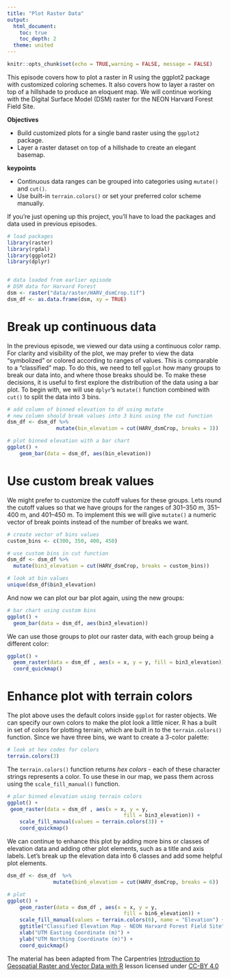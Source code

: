 ```yaml
---
title: "Plot Raster Data"
output:
  html_document:
    toc: true
    toc_depth: 2
  theme: united
---
```


```r
knitr::opts_chunk$set(echo = TRUE,warning = FALSE, message = FALSE)
```

This episode covers how to plot a raster in R using the ggplot2 package with customized coloring schemes. It also covers how to layer a raster on top of a hillshade to produce an eloquent map. We will continue working with the Digital Surface Model (DSM) raster for the NEON Harvard Forest Field Site.

**Objectives**

- Build customized plots for a single band raster using the `ggplot2` package.
- Layer a raster dataset on top of a hillshade to create an elegant basemap.

**keypoints**

- Continuous data ranges can be grouped into categories using `mutate()` and `cut()`.
- Use built-in `terrain.colors()` or set your preferred color scheme manually.

If you're just opening up this project, you'll have to load the packages and data used in previous episodes. 
```r

# load packages 
library(raster)
library(rgdal)
library(ggplot2)
library(dplyr)


# data loaded from earlier episode
# DSM data for Harvard Forest
dsm <- raster("data/raster/HARV_dsmCrop.tif")
dsm_df <- as.data.frame(dsm, xy = TRUE)
```

# Break up continuous data
In the previous episode, we viewed our data using a continuous color ramp. For 
clarity and visibility of the plot, we may prefer to view the data "symbolized" or colored according to ranges of values. This is comparable to a "classified"
map. To do this, we need to tell `ggplot` how many groups to break our data into, and
where those breaks should be. To make these decisions, it is useful to first explore the distribution of the data using a bar plot. To begin with, we will use `dplyr`'s `mutate()` function combined with `cut()` to split the data into 3 bins.

```r

# add column of binned elevation to df using mutate
# new column should break values into 3 bins using the cut function
dsm_df <- dsm_df %>%
                mutate(bin_elevation = cut(HARV_dsmCrop, breaks = 3))

# plot binned elevation with a bar chart
ggplot() +
    geom_bar(data = dsm_df, aes(bin_elevation))
```

# Use custom break values
We might prefer to customize the cutoff values for these groups.
Lets round the cutoff values so that we have groups for the ranges of 
301–350 m, 351–400 m, and 401–450 m.
To implement this we will give `mutate()` a numeric vector of break points instead 
of the number of breaks we want.

```r

# create vector of bins values
custom_bins <- c(300, 350, 400, 450)

# use custom bins in cut function
dsm_df <- dsm_df %>%
  mutate(bin3_elevation = cut(HARV_dsmCrop, breaks = custom_bins))

# look at bin values
unique(dsm_df$bin3_elevation)
```

And now we can plot our bar plot again, using the new groups:

```r

# bar chart using custom bins
ggplot() +
  geom_bar(data = dsm_df, aes(bin3_elevation))
```

We can use those groups to plot our raster data, with each group being a different color:

```r
ggplot() +
  geom_raster(data = dsm_df , aes(x = x, y = y, fill = bin3_elevation)) + 
  coord_quickmap()
```

# Enhance plot with terrain colors 
The plot above uses the default colors inside `ggplot` for raster objects. 
We can specify our own colors to make the plot look a little nicer.
R has a built in set of colors for plotting terrain, which are built in
to the `terrain.colors()` function.
Since we have three bins, we want to create a 3-color palette:

```r

# look at hex codes for colors
terrain.colors(3)
```

The `terrain.colors()` function returns *hex colors* - 
 each of these character strings represents a color.
To use these in our map, we pass them across using the 
 `scale_fill_manual()` function.

```r

# plor binned elevation using terrain colors
ggplot() +
 geom_raster(data = dsm_df , aes(x = x, y = y,
                                      fill = bin3_elevation)) + 
    scale_fill_manual(values = terrain.colors(3)) + 
    coord_quickmap()
```

We can continue to enhance this plot by adding more bins or classes of elevation data and adding other plot elements, such as a title and axis labels. Let's break up the elevation data into 6 classes and add some helpful plot elements.

```r
dsm_df <- dsm_df  %>%
               mutate(bin6_elevation = cut(HARV_dsmCrop, breaks = 6)) 

# plot
ggplot() +
    geom_raster(data = dsm_df , aes(x = x, y = y,
                                      fill = bin6_elevation)) + 
    scale_fill_manual(values = terrain.colors(6), name = "Elevation") + 
    ggtitle("Classified Elevation Map - NEON Harvard Forest Field Site") +
    xlab("UTM Easting Coordinate (m)") +
    ylab("UTM Northing Coordinate (m)") + 
    coord_quickmap()
```



The material has been adapted from The Carpentries [Introduction to Geospatial Raster and Vector Data with R](https://datacarpentry.org/r-raster-vector-geospatial/01-raster-structure/index.html) lesson licensed under [CC-BY 4.0](https://creativecommons.org/licenses/by/4.0/)